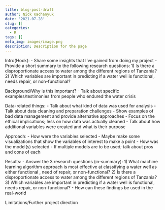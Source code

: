 ```yaml
---
title: blog-post-draft
author: Nick Kachanyuk
date: '2021-07-28'
slug: []
categories:
  - R
tags: []
meta_img: images/image.png
description: Description for the page
---
```


Intro(Hook):
- Share some insights that I've gained from doing my project
- Provide a short summary to the following research questions:
	1) Is there a disproportionate access to water among the different regions of Tanzania?
	2) Which variables are important in predicting if a water well is functional, needs repair, or non-functional?

Background/Why is this important?
- Talk about specific examples/testimonies from people who endured the water crisis

Data-related things:
- Talk about what kind of data was used for analysis
- Talk about data cleaning and preparation challenges
- Show examples of bad data management and provide alternative approaches
	- Focus on the ethical implications; less on how data was actually cleaned
- Talk about how additional variables were created and what is their purpose

Approach:
- How were the variables selected
	- Maybe make some visualizations that show the variables of interest to make a point
- How was the model(s) selected
- If multiple models are to be used; talk about pros and cons of each

Results:
- Answer the 3 research questions (in-summary):
	1) What machine learning algorithm approach is most effective at classifying a water well as either functional , need of repair, or non-functional?
	2) Is there a disproportionate access to water among the different regions of Tanzania?
	3) Which variables are important in predicting if a water well is functional, needs repair, or non-functional?
- How can these findings be used in the real-world

Limitations/Further project direction 